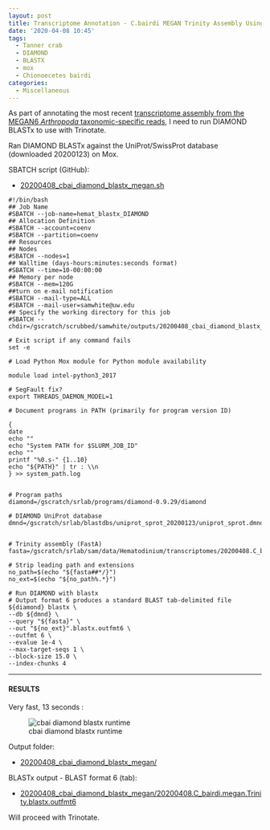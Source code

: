 ```yaml
---
layout: post
title: Transcriptome Annotation - C.bairdi MEGAN Trinity Assembly Using DIAMOND BLASTx on Mox
date: '2020-04-08 10:45'
tags:
  - Tanner crab
  - DIAMOND
  - BLASTX
  - mox
  - Chionoecetes bairdi
categories:
  - Miscellaneous
---
```

As part of annotating the most recent [transcriptome assembly from the MEGAN6 _Arthropoda_ taxonomic-specific reads](https://robertslab.github.io/sams-notebook/2020/03/30/Transcriptome-Assembly-C.bairdi-with-MEGAN6-Taxonomy-specific-Reads-with-Trinity-on-Mox.html), I need to run DIAMOND BLASTx to use with Trinotate.

Ran DIAMOND BLASTx against the UniProt/SwissProt database (downloaded 20200123) on Mox.

SBATCH script (GitHub):

- [20200408_cbai_diamond_blastx_megan.sh](https://github.com/RobertsLab/sams-notebook/blob/master/sbatch_scripts/20200408_cbai_diamond_blastx_megan.sh)

```shell
#!/bin/bash
## Job Name
#SBATCH --job-name=hemat_blastx_DIAMOND
## Allocation Definition
#SBATCH --account=coenv
#SBATCH --partition=coenv
## Resources
## Nodes
#SBATCH --nodes=1
## Walltime (days-hours:minutes:seconds format)
#SBATCH --time=10-00:00:00
## Memory per node
#SBATCH --mem=120G
##turn on e-mail notification
#SBATCH --mail-type=ALL
#SBATCH --mail-user=samwhite@uw.edu
## Specify the working directory for this job
#SBATCH --chdir=/gscratch/scrubbed/samwhite/outputs/20200408_cbai_diamond_blastx_megan

# Exit script if any command fails
set -e

# Load Python Mox module for Python module availability

module load intel-python3_2017

# SegFault fix?
export THREADS_DAEMON_MODEL=1

# Document programs in PATH (primarily for program version ID)

{
date
echo ""
echo "System PATH for $SLURM_JOB_ID"
echo ""
printf "%0.s-" {1..10}
echo "${PATH}" | tr : \\n
} >> system_path.log


# Program paths
diamond=/gscratch/srlab/programs/diamond-0.9.29/diamond

# DIAMOND UniProt database
dmnd=/gscratch/srlab/blastdbs/uniprot_sprot_20200123/uniprot_sprot.dmnd


# Trinity assembly (FastA)
fasta=/gscratch/srlab/sam/data/Hematodinium/transcriptomes/20200408.C_bairdi.megan.Trinity.fasta

# Strip leading path and extensions
no_path=$(echo "${fasta##*/}")
no_ext=$(echo "${no_path%.*}")

# Run DIAMOND with blastx
# Output format 6 produces a standard BLAST tab-delimited file
${diamond} blastx \
--db ${dmnd} \
--query "${fasta}" \
--out "${no_ext}".blastx.outfmt6 \
--outfmt 6 \
--evalue 1e-4 \
--max-target-seqs 1 \
--block-size 15.0 \
--index-chunks 4
```


---

#### RESULTS

Very fast, 13 seconds :

![cbai diamond blastx runtime](https://github.com/RobertsLab/sams-notebook/blob/master/images/screencaps/20200408_cbai_diamond_blastx_megan_runtime.png?raw=true)

Output folder:

- [20200408_cbai_diamond_blastx_megan/](https://gannet.fish.washington.edu/Atumefaciens/20200408_cbai_diamond_blastx_megan/)

BLASTx output - BLAST format 6 (tab):

- [20200408_cbai_diamond_blastx_megan/20200408.C_bairdi.megan.Trinity.blastx.outfmt6](https://gannet.fish.washington.edu/Atumefaciens/20200408_cbai_diamond_blastx_megan/20200408.C_bairdi.megan.Trinity.blastx.outfmt6)

Will proceed with Trinotate.
